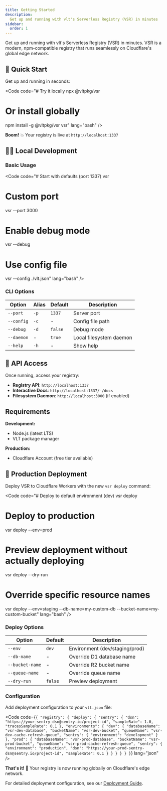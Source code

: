 ```yaml
---
title: Getting Started
description:
  Get up and running with vlt's Serverless Registry (VSR) in minutes
sidebar:
  order: 1
---
```



Get up and running with vlt's Serverless Registry (VSR) in minutes.
VSR is a modern, npm-compatible registry that runs seamlessly on
Cloudflare's global edge network.

## 🚀 Quick Start

Get up and running in seconds:

<Code code="# Try it locally
npx @vltpkg/vsr

# Or install globally

npm install -g @vltpkg/vsr vsr" lang="bash" />

**Boom!** 💥 Your registry is live at `http://localhost:1337`

## 🏃‍♂️ Local Development

### Basic Usage

<Code code="# Start with defaults (port 1337)
vsr

# Custom port

vsr --port 3000

# Enable debug mode

vsr --debug

# Use config file

vsr --config ./vlt.json" lang="bash" />

### CLI Options

| Option     | Alias | Default | Description             |
| ---------- | ----- | ------- | ----------------------- |
| `--port`   | `-p`  | `1337`  | Server port             |
| `--config` | `-c`  | -       | Config file path        |
| `--debug`  | `-d`  | `false` | Debug mode              |
| `--daemon` | -     | `true`  | Local filesystem daemon |
| `--help`   | `-h`  | -       | Show help               |

## 🔗 API Access

Once running, access your registry:

- **Registry API**: `http://localhost:1337`
- **Interactive Docs**: `http://localhost:1337/-/docs`
- **Filesystem Daemon**: `http://localhost:3000` (if enabled)

## Requirements

**Development:**

- Node.js (latest LTS)
- VLT package manager

**Production:**

- Cloudflare Account (free tier available)

## 🚀 Production Deployment

Deploy VSR to Cloudflare Workers with the new `vsr deploy` command:

<Code code="# Deploy to default environment (dev)
vsr deploy

# Deploy to production

vsr deploy --env=prod

# Preview deployment without actually deploying

vsr deploy --dry-run

# Override specific resource names

vsr deploy --env=staging --db-name=my-custom-db
--bucket-name=my-custom-bucket" lang="bash" />

### Deploy Options

| Option          | Default | Description                    |
| --------------- | ------- | ------------------------------ |
| `--env`         | `dev`   | Environment (dev/staging/prod) |
| `--db-name`     | -       | Override D1 database name      |
| `--bucket-name` | -       | Override R2 bucket name        |
| `--queue-name`  | -       | Override queue name            |
| `--dry-run`     | `false` | Preview deployment             |

### Configuration

Add deployment configuration to your `vlt.json` file:

<Code
  code={`{
  "registry": {
    "deploy": {
      "sentry": {
        "dsn": "https://your-sentry-dsn@sentry.io/project-id",
        "sampleRate": 1.0,
        "tracesSampleRate": 0.1
      },
      "environments": {
        "dev": {
          "databaseName": "vsr-dev-database",
          "bucketName": "vsr-dev-bucket",
          "queueName": "vsr-dev-cache-refresh-queue",
          "sentry": {
            "environment": "development"
          }
        },
        "prod": {
          "databaseName": "vsr-prod-database",
          "bucketName": "vsr-prod-bucket",
          "queueName": "vsr-prod-cache-refresh-queue",
          "sentry": {
            "environment": "production",
            "dsn": "https://your-prod-sentry-dsn@sentry.io/project-id",
            "sampleRate": 0.1
          }
        }
      }
    }
  }
}`}
  lang="json"
/>

**That's it!** 🎉 Your registry is now running globally on
Cloudflare's edge network.

For detailed deployment configuration, see our
[Deployment Guide](/registry/deployment).
